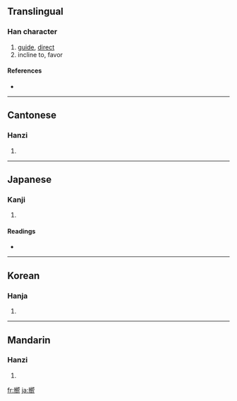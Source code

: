 ==Translingual==

===Han character===
{{Han char|rn=30|rad=口|as=16|sn=19|four=2722<sub>7</sub>|canj=女中竹月口 (VLHBR)}}

# [[guide]], [[direct]]
# incline to, favor

====References====
* {{Han ref|kx=0213.380|dkj=04565|dj=0436.170|hdz=10698.080|uh=56AE|ud=22190|bh=C251|bd=49745}}

----

==Cantonese==

===Hanzi===
{{yue-hanzi|jyut=|y=heung3}}

# {{defn|Cantonese}}

----

==Japanese==

===Kanji===
{{ja-kanji|grade=|rs=口16}}

# {{defn|Japanese}}

====Readings====
* {{ja-readings|on=[[こう]] (kō), [[きょう]] (kyō)|kun=[[むかう]] (mukau), [[さきに]] (sakini)}}

----

==Korean==

===Hanja===
{{ko-hanja|hangeul=향|rv=hyang|mr=hyang}}

# {{defn|Korean}}

----

==Mandarin==

===Hanzi===
{{cmn-hanzi|pin=[[xiàng]] ([[xiang4]])|wg=hsiang<sup>4</sup>}}

# {{defn|Mandarin}}

[[fr:嚮]]
[[ja:嚮]]